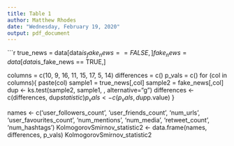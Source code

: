 ```yaml
---
title: Table 1
author: Matthew Rhodes
date: "Wednesday, February 19, 2020"
output: pdf_document
---
```


```r
true_news = data[data$is_fake_news == FALSE,]
fake_news = data[data$is_fake_news == TRUE,]

columns = c(10, 9, 16, 11, 15, 17, 5, 14)
differences = c()
p_vals = c()
for (col in columns){
  paste(col)
  sample1 = true_news[,col]
  sample2 = fake_news[,col]
  dup <- ks.test(sample2, sample1, , alternative="g")
  differences <- c(differences, dup$statistic)
  p_vals <- c(p_vals, dup$p.value)
}

names <- c('user_followers_count', 'user_friends_count', 'num_urls', 'user_favourites_count', 'num_mentions', 'num_media', 'retweet_count', 'num_hashtags')
KolmogorovSmirnov_statistic2 <- data.frame(names, differences, p_vals)
KolmogorovSmirnov_statistic2
